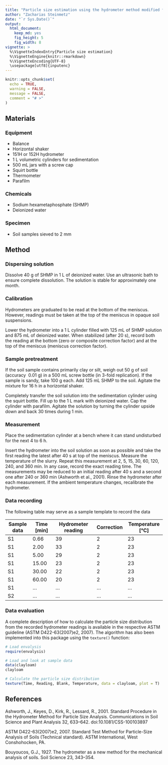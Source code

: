 ```yaml
---
title: "Particle size estimation using the hydrometer method modified from ASTM D422-63(2007)e2 and Bouyoucos (1927)"
author: "Zacharias Steinmetz"
date: "`r Sys.Date()`"
output:
  html_document:
    keep_md: yes
    fig_height: 5
    fig_width: 8
vignette: >
  %\VignetteIndexEntry{Particle size estimation}
  %\VignetteEngine{knitr::rmarkdown}
  %\VignetteEncoding{UTF-8}
  \usepackage[utf8]{inputenc}
---
```


```r
knitr::opts_chunk$set(
  echo = TRUE,
  warning = FALSE, 
  message = FALSE,
  comment = "# >"
)
```

## Materials

### Equipment

* Balance
* Horizontal shaker
* 151H or 152H hydrometer
* 1 L volumetric cylinders for sedimentation
* 500 mL jars with a screw cap
* Squirt bottle
* Thermometer
* Parafilm

### Chemicals

* Sodium hexametaphosphate (SHMP)
* Deionized water

### Specimen

* Soil samples sieved to 2 mm

## Method

### Dispersing solution

Dissolve 40 g of SHMP in 1 L of deionized water. Use an ultrasonic bath
to ensure complete dissolution. The solution is stable for approximately
one month.

### Calibration

Hydrometers are graduated to be read at the bottom of the meniscus.
However, readings must be taken at the top of the meniscus in opaque
soil suspensions.

Lower the hydrometer into a 1 L cylinder filled with 125 mL of SHMP
solution and 875 mL of deionized water. When stabilized (after 20 s),
record both the reading at the bottom (zero or composite correction
factor) and at the top of the meniscus (meniscus correction factor).

### Sample pretreatment

If the soil sample contains primarily clay or silt, weigh out 50 g of
soil (accuracy  0.01 g) in a 500 mL screw bottle (in 3-fold
replication). If the sample is sandy, take 100 g each. Add 125 mL SHMP
to the soil. Agitate the mixture for 16 h in a horizontal shaker.

Completely transfer the soil solution into the sedimentation cylinder
using the squirt bottle. Fill up to the 1 L mark with deionized water.
Cap the cylinder with parafilm. Agitate the solution by turning the
cylinder upside down and back 30 times during 1 min.

### Measurement

Place the sedimentation cylinder at a bench where it can stand
undisturbed for the next 4 to 6 h.

Insert the hydrometer into the soil solution as soon as possible and
take the first reading the latest after 40 s at top of the meniscus.
Measure the temperature of the slurry. Repeat this measurement at 2, 5,
15, 30, 60, 120, 240, and 360 min. In any case, record the exact reading
time. The measurements may be reduced to an initial reading after 40 s
and a second one after 240 or 360 min (Ashworth et al., 2001). Rinse
the hydrometer after each measurement. If the ambient temperature
changes, recalibrate the hydrometer.

### Data recording

The following table may serve as a sample template to record the data

| Sample data | Time [min] | Hydrometer reading | Correction | Temperature [°C] |
| ----------- | ---------- | ------------------ | ---------- | ---------------- |
| S1          |  0.66      | 39                 | 2          | 23               |
| S1          |  2.00      | 33                 | 2          | 23               |
| S1          |  5.00      | 29                 | 2          | 23               |
| S1          | 15.00      | 23                 | 2          | 23               |
| S1          | 30.00      | 22                 | 2          | 23               |
| S1          | 60.00      | 20                 | 2          | 23               |
| S1          | ...        | ...                | ...        | ...              |
| S2          | ...        | ...                | ...        | ...              |

### Data evaluation

A complete description of how to calculate the particle size
distribution from the recorded hydrometer readings is available in the
respective ASTM guideline (ASTM D422-63(2007)e2, 2007). The
algorithm has also been implemented into this package using the `texture()` function:

```r
# Load envalysis
require(envalysis)

# Load and look at sample data
data(clayloam)
clayloam

# Calculate the particle size distribution
texture(Time, Reading, Blank, Temperature, data = clayloam, plot = T)
```

## References
Ashworth, J., Keyes, D., Kirk, R., Lessard, R., 2001. Standard Procedure in the 
Hydrometer Method for Particle Size Analysis. Communications in Soil Science and 
Plant Analysis 32, 633–642. doi:10.1081/CSS-100103897

ASTM D422-63(2007)e2, 2007. Standard Test Method for Particle-Size Analysis of 
Soils (Technical standard). ASTM International, West Conshohocken, PA.

Bouyoucos, G.J., 1927. The hydrometer as a new method for the mechanical 
analysis of soils. Soil Science 23, 343–354.
